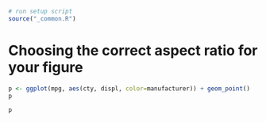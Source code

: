 ```r
# run setup script
source("_common.R")
```

# Choosing the correct aspect ratio for your figure



```r
p <- ggplot(mpg, aes(cty, displ, color=manufacturer)) + geom_point()
p
```

```r
p
```

